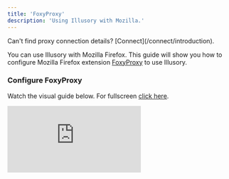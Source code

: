 ```yaml
---
title: 'FoxyProxy'
description: 'Using Illusory with Mozilla.'
---
```


<Warning>
    Can't find proxy connection details? [Connect](/connect/introduction).
</Warning>

You can use Illusory with Mozilla Firefox. This guide will show you how to configure Mozilla Firefox extension [FoxyProxy](https://addons.mozilla.org/en-US/firefox/addon/foxyproxy-standard/) to use Illusory.

### Configure FoxyProxy

Watch the visual guide below. For fullscreen [click here](https://app.arcade.software/share/jMLjWHw3Hw3KaBYCz7yk).

<div style={{
  position: 'relative',
  paddingBottom: 'calc(62.5% + 41px)',
  height: '0'
  }}>
<iframe
  src="https://demo.arcade.software/jMLjWHw3Hw3KaBYCz7yk?embed"
  title="Congifure FoxyProxy"
  frameborder="0"
  loading="lazy"
  allowfullscreen
  webkitallowfullscreen
  mozallowfullscreen
  style={{
    background: '#000000',
    width: '100%',
    height: '100%',
    position: 'absolute',
    top: '0',
    left: '0',
    colorScheme: 'none'
  }}></iframe>
</div>

